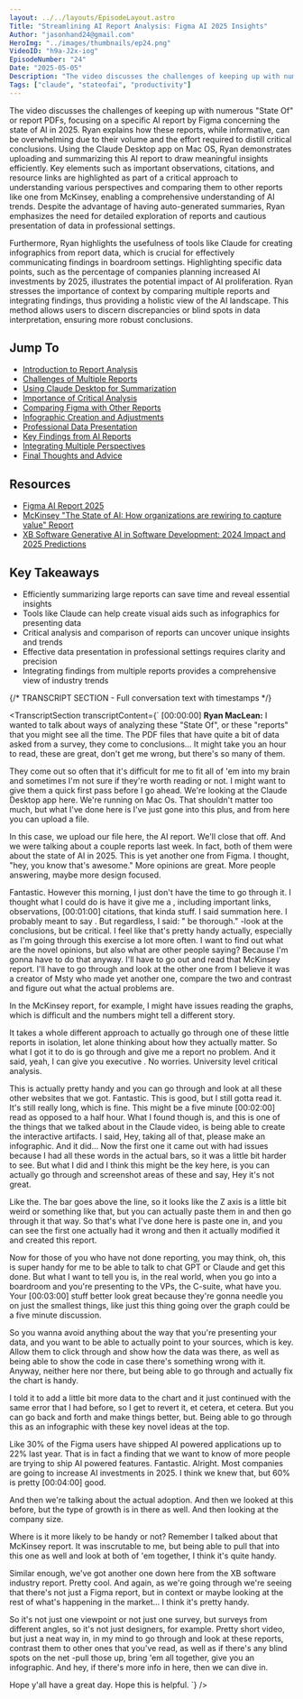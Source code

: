 ```yaml
---
layout: ../../layouts/EpisodeLayout.astro
Title: "Streamlining AI Report Analysis: Figma AI 2025 Insights"
Author: "jasonhand24@gmail.com"
HeroImg: "../images/thumbnails/ep24.png"
VideoID: "h9a-J2x-iog"
EpisodeNumber: "24"
Date: "2025-05-05"
Description: "The video discusses the challenges of keeping up with numerous 'State Of' or report PDFs, focusing on a specific AI report by Figma concerning the state of AI in 2025. Ryan MacLean explains how these reports, while informative, can be overwhelming due to their volume and the effort required to distill critical conclusions. Using the Claude Desktop app on Mac OS, Ryan demonstrates uploading and summarizing this AI report to draw meaningful insights efficiently."
Tags: ["claude", "stateofai", "productivity"]
---
```


<p>The video discusses the challenges of keeping up with numerous "State Of" or report PDFs, focusing on a specific AI report by Figma concerning the state of AI in 2025. Ryan explains how these reports, while informative, can be overwhelming due to their volume and the effort required to distill critical conclusions. Using the Claude Desktop app on Mac OS, Ryan demonstrates uploading and summarizing this AI report to draw meaningful insights efficiently. Key elements such as important observations, citations, and resource links are highlighted as part of a critical approach to understanding various perspectives and comparing them to other reports like one from McKinsey, enabling a comprehensive understanding of AI trends. Despite the advantage of having auto-generated summaries, Ryan emphasizes the need for detailed exploration of reports and cautious presentation of data in professional settings.</p>

<p>Furthermore, Ryan highlights the usefulness of tools like Claude for creating infographics from report data, which is crucial for effectively communicating findings in boardroom settings. Highlighting specific data points, such as the percentage of companies planning increased AI investments by 2025, illustrates the potential impact of AI proliferation. Ryan stresses the importance of context by comparing multiple reports and integrating findings, thus providing a holistic view of the AI landscape. This method allows users to discern discrepancies or blind spots in data interpretation, ensuring more robust conclusions.</p>

## Jump To

- [Introduction to Report Analysis](https://youtu.be/h9a-J2x-iog?t=0)
- [Challenges of Multiple Reports](https://youtu.be/h9a-J2x-iog?t=20)
- [Using Claude Desktop for Summarization](https://youtu.be/h9a-J2x-iog?t=40)
- [Importance of Critical Analysis](https://youtu.be/h9a-J2x-iog?t=60)
- [Comparing Figma with Other Reports](https://youtu.be/h9a-J2x-iog?t=80)
- [Infographic Creation and Adjustments](https://youtu.be/h9a-J2x-iog?t=100)
- [Professional Data Presentation](https://youtu.be/h9a-J2x-iog?t=120)
- [Key Findings from AI Reports](https://youtu.be/h9a-J2x-iog?t=140)
- [Integrating Multiple Perspectives](https://youtu.be/h9a-J2x-iog?t=160)
- [Final Thoughts and Advice](https://youtu.be/h9a-J2x-iog?t=180)

## Resources

- [Figma AI Report 2025](https://www.figma.com/reports/ai-2025/)
- [McKinsey "The State of AI: How organizations are rewiring to capture value" Report](https://www.mckinsey.com/capabilities/quantumblack/our-insights/the-state-of-ai)
- [XB Software Generative AI in Software Development: 2024 Impact and 2025 Predictions](https://xbsoftware.com/blog/ai-in-software-development/)

## Key Takeaways

- Efficiently summarizing large reports can save time and reveal essential insights
- Tools like Claude can help create visual aids such as infographics for presenting data
- Critical analysis and comparison of reports can uncover unique insights and trends
- Effective data presentation in professional settings requires clarity and precision
- Integrating findings from multiple reports provides a comprehensive view of industry trends

{/* TRANSCRIPT SECTION - Full conversation text with timestamps */}


<TranscriptSection transcriptContent={`
[00:00:00] **Ryan MacLean:** I wanted to talk about ways of analyzing these "State Of", or these "reports" that you might see all the time. The PDF files that have quite a bit of data asked from a survey, they come to conclusions... It might take you an hour to read, these are great, don't get me wrong, but there's so many of them.

They come out so often that it's difficult for me to fit all of 'em into my brain and sometimes I'm not sure if they're worth reading or not. I might want to give them a quick first pass before I go ahead. We're looking at the Claude Desktop app here. We're running on Mac Os. That shouldn't matter too much, but what I've done here is I've just gone into this plus, and from here you can upload a file.

In this case, we upload our file here, the AI report. We'll close that off. And we were talking about a couple reports last week. In fact, both of them were about the state of AI in 2025. This is yet another one from Figma. I thought, "hey, you know that's awesome." More opinions are great. More people answering, maybe more design focused.

Fantastic. However this morning, I just don't have the time to go through it. I thought what I could do is have it give me a , including important links, observations, [00:01:00] citations, that kinda stuff. I said summation here. I probably meant to say . But regardless, I said: " be thorough." -look at the conclusions, but be critical. I feel like that's pretty handy actually, especially as I'm going through this exercise a lot more often. I want to find out what are the novel opinions, but also what are other people saying? Because I'm gonna have to do that anyway. I'll have to go out and read that McKinsey report. I'll have to go through and look at the other one from I believe it was a creator of Msty who made yet another one, compare the two and contrast and figure out what the actual problems are. 

In the McKinsey report, for example, I might have issues reading the graphs, which is difficult and the numbers might tell a different story.

It takes a whole different approach to actually go through one of these little reports in isolation, let alone thinking about how they actually matter. So what I got it to do is go through and give me a report no problem. And it said, yeah, I can give you executive . No worries. University level critical analysis.

This is actually pretty handy and you can go through and look at all these other websites that we got. Fantastic. This is good, but I still gotta read it. It's still really long, which is fine. This might be a five minute [00:02:00] read as opposed to a half hour. What I found though is, and this is one of the things that we talked about in the Claude video, is being able to create the interactive artifacts. I said, Hey, taking all of that, please make an infographic. And it did... Now the first one it came out with had issues because I had all these words in the actual bars, so it was a little bit harder to see. But what I did and I think this might be the key here, is you can actually go through and screenshot areas of these and say, Hey it's not great.

Like the. The bar goes above the line, so it looks like the Z axis is a little bit weird or something like that, but you can actually paste them in and then go through it that way. So that's what I've done here is paste one in, and you can see the first one actually had it wrong and then it actually modified it and created this report.

Now for those of you who have not done reporting, you may think, oh, this is super handy for me to be able to talk to chat GPT or Claude and get this done. But what I want to tell you is, in the real world, when you go into a boardroom and you're presenting to the VPs, the C-suite, what have you. Your [00:03:00] stuff better look great because they're gonna needle you on just the smallest things, like just this thing going over the graph could be a five minute discussion.

So you wanna avoid anything about the way that you're presenting your data, and you want to be able to actually point to your sources, which is key. Allow them to click through and show how the data was there, as well as being able to show the code in case there's something wrong with it. Anyway, neither here nor there, but being able to go through and actually fix the chart is handy.

I told it to add a little bit more data to the chart and it just continued with the same error that I had before, so I get to revert it, et cetera, et cetera. But you can go back and forth and make things better, but. Being able to go through this as an infographic with these key novel ideas at the top.

Like 30% of the Figma users have shipped AI powered applications up to 22% last year. That is in fact a finding that we want to know of more people are trying to ship AI powered features. Fantastic. Alright. Most companies are going to increase AI investments in 2025. I think we knew that, but 60% is pretty [00:04:00] good.

And then we're talking about the actual adoption. And then we looked at this before, but the type of growth is in there as well. And then looking at the company size. 

Where is it more likely to be handy or not? Remember I talked about that McKinsey report. It was inscrutable to me, but being able to pull that into this one as well and look at both of 'em together, I think it's quite handy.

Similar enough, we've got another one down here from the XB software industry report. Pretty cool. And again, as we're going through we're seeing that there's not just a Figma report, but in context or maybe looking at the rest of what's happening in the market... I think it's pretty handy.

So it's not just one viewpoint or not just one survey, but surveys from different angles, so it's not just designers, for example. Pretty short video, but just a neat way in, in my mind to go through and look at these reports, contrast them to other ones that you've read, as well as if there's any blind spots on the net -pull those up, bring 'em all together, give you an infographic. And hey, if there's more info in here, then we can dive in. 

Hope y'all have a great day. Hope this is helpful.
`} />
